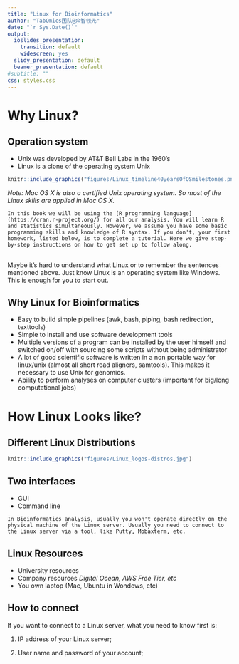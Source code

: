 ```yaml
---
title: "Linux for Bioinformatics"
author: "TabOmics团队@众智领先"
date: "`r Sys.Date()`"
output:
  ioslides_presentation:
    transition: default
    widescreen: yes
  slidy_presentation: default
  beamer_presentation: default
#subtitle: ""
css: styles.css
---
```


# Why Linux? 

## Operation system

- Unix was developed by AT&T Bell Labs in the 1960’s
- Linux is a clone of the operating system Unix

```r
knitr::include_graphics("figures/Linux_timeline40yearsOfOSmilestones.png")
```

*Note: Mac OS X is also a certified Unix operating system. So most of the Linux skills are applied in Mac OS X. *

```block2
In this book we will be using the [R programming language](https://cran.r-project.org/) for all our analysis. You will learn R and statistics simultaneously. However, we assume you have some basic programming skills and knowledge of R syntax. If you don't, your first homework, listed below, is to complete a tutorial. Here we give step-by-step instructions on how to get set up to follow along. 
```

## 

Maybe it’s hard to understand what Linux or to remember the sentences mentioned above. Just know Linux is an operating system like Windows. This is enough for you to start out.


## Why Linux for Bioinformatics


* Easy to build simple pipelines 
  (awk, bash, piping, bash redirection, texttools) 
* Simple to install and use software development tools
* Multiple versions of a program can be installed by the user himself and switched on/off with sourcing some scripts without being administrator
* A lot of good scientific software is written in a non portable way for linux/unix (almost all short read aligners, samtools). This makes it necessary to use Unix for genomics.
* Ability to perform analyses on computer clusters (important for big/long computational jobs)


# How Linux Looks like? 

## Different Linux Distributions

```r
knitr::include_graphics("figures/Linux_logos-distros.jpg")
```
## Two interfaces

- GUI
- Command line

```block2
In Bioinformatics analysis, usually you won't operate directly on the physical machine of the Linux server. Usually you need to connect to the Linux server via a tool, like Putty, Mobaxterm, etc. 
```

## Linux Resources

- University resources
- Company resources
  *Digital Ocean, AWS Free Tier, etc*
- You own laptop (Mac, Ubuntu in Wondows, etc)

## How to connect

If you want to connect to a Linux server, what you need to know first is:

1) IP address of your Linux server;

2) User name and password of your account;

